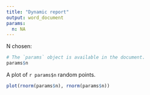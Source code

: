 ```yaml
---
title: "Dynamic report"
output: word_document
params:
  n: NA
---
```


N chosen: 

```r
# The `params` object is available in the document.
params$n
```

A plot of `r params$n` random points.

```r
plot(rnorm(params$n), rnorm(params$n))
```
